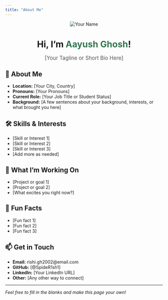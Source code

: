 ```yaml
---
title: "About Me"
---
```


<div style="text-align: center; margin-bottom: 2em;">
  <img src="about-image.png" alt="Your Name" style="max-width: 300px;">
  <h1 style="margin-bottom: 0.2em;">Hi, I'm <span style="color: #337652;">Aayush Ghosh</span>!</h1>
  <p style="font-size: 1.2em; color: #555;">[Your Tagline or Short Bio Here]</p>
</div>

## 👋 About Me

- **Location:** [Your City, Country]
- **Pronouns:** [Your Pronouns]
- **Current Role:** [Your Job Title or Student Status]
- **Background:** [A few sentences about your background, interests, or what brought you here]

## 🛠️ Skills & Interests

- [Skill or Interest 1]
- [Skill or Interest 2]
- [Skill or Interest 3]
- [Add more as needed]

## 🚀 What I'm Working On

- [Project or goal 1]
- [Project or goal 2]
- [What excites you right now?]

## 🌱 Fun Facts

- [Fun fact 1]
- [Fun fact 2]
- [Fun fact 3]

## 📫 Get in Touch

- **Email:** rishi.gh2002\@email.com
- **GitHub:** [@SpideR1sh1]
- **LinkedIn:** [Your LinkedIn URL]
- **Other:** [Any other way to connect]

---

*Feel free to fill in the blanks and make this page your own!*
